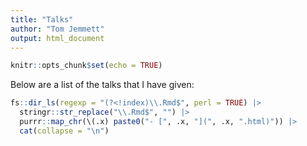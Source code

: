 ```yaml
---
title: "Talks"
author: "Tom Jemmett"
output: html_document
---
```


```r
knitr::opts_chunk$set(echo = TRUE)
```

Below are a list of the talks that I have given:

```r
fs::dir_ls(regexp = "(?<!index)\\.Rmd$", perl = TRUE) |>
  stringr::str_replace("\\.Rmd$", "") |>
  purrr::map_chr(\(.x) paste0("- [", .x, "](", .x, ".html)")) |>
  cat(collapse = "\n")
```
